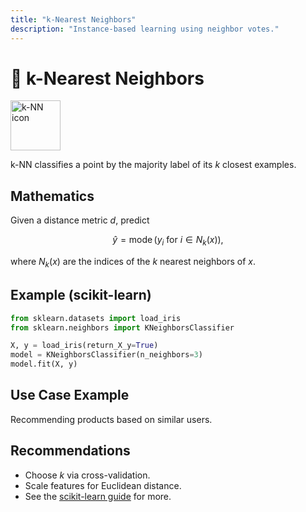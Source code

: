 ```yaml
---
title: "k-Nearest Neighbors"
description: "Instance-based learning using neighbor votes."
---
```


# 🤝 k-Nearest Neighbors

<img src="../../images/supervised/knn.svg" alt="k-NN icon" width="80" />

k-NN classifies a point by the majority label of its $k$ closest examples.

## Mathematics

Given a distance metric $d$, predict

$$
\hat{y} = \operatorname{mode}(y_i \text{ for } i \in N_k(x)),
$$

where $N_k(x)$ are the indices of the $k$ nearest neighbors of $x$.

## Example (scikit-learn)

```python
from sklearn.datasets import load_iris
from sklearn.neighbors import KNeighborsClassifier

X, y = load_iris(return_X_y=True)
model = KNeighborsClassifier(n_neighbors=3)
model.fit(X, y)
```

## Use Case Example

Recommending products based on similar users.

## Recommendations

- Choose $k$ via cross-validation.
- Scale features for Euclidean distance.
- See the [scikit-learn guide](https://scikit-learn.org/stable/modules/neighbors.html) for more.
